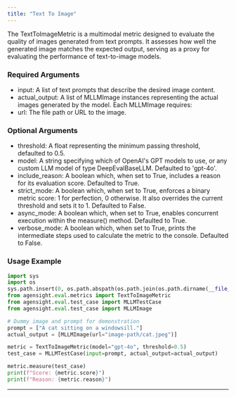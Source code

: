 ```yaml
---
title: "Text To Image"
---
```


The TextToImageMetric is a multimodal metric designed to evaluate the quality of images generated from text prompts. It assesses how well the generated image matches the expected output, serving as a proxy for evaluating the performance of text-to-image models.

### **Required Arguments**

- input: A list of text prompts that describe the desired image content.
- actual_output: A list of MLLMImage instances representing the actual images generated by the model. Each MLLMImage requires:
- url: The file path or URL to the image.

### **Optional Arguments**

- threshold: A float representing the minimum passing threshold, defaulted to 0.5.
- model: A string specifying which of OpenAI's GPT models to use, or any custom LLM model of type DeepEvalBaseLLM. Defaulted to 'gpt-4o'.
- include_reason: A boolean which, when set to True, includes a reason for its evaluation score. Defaulted to True.
- strict_mode: A boolean which, when set to True, enforces a binary metric score: 1 for perfection, 0 otherwise. It also overrides the current threshold and sets it to 1. Defaulted to False.
- async_mode: A boolean which, when set to True, enables concurrent execution within the measure() method. Defaulted to True.
- verbose_mode: A boolean which, when set to True, prints the intermediate steps used to calculate the metric to the console. Defaulted to False.

### **Usage Example**

```python
import sys
import os
sys.path.insert(0, os.path.abspath(os.path.join(os.path.dirname(__file__), '..','..','..')))
from agensight.eval.metrics import TextToImageMetric
from agensight.eval.test_case import MLLMTestCase
from agensight.eval.test_case import MLLMImage

# Dummy image and prompt for demonstration
prompt = ["A cat sitting on a windowsill."]
actual_output = [MLLMImage(url="image-path/cat.jpeg")]

metric = TextToImageMetric(model="gpt-4o", threshold=0.5)
test_case = MLLMTestCase(input=prompt, actual_output=actual_output)

metric.measure(test_case)
print(f"Score: {metric.score}")
print(f"Reason: {metric.reason}") 
```

---
